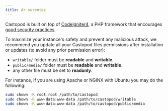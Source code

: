 ```yaml
---
title: Ar surentez
---
```


Castopod is built on top of [CodeIgniter4](https://codeigniter.com/), a PHP
framework that encourages
[good security practices](https://codeigniter.com/user_guide/concepts/security.html).

To maximize your instance's safety and prevent any malicious attack, we
recommend you update all your Castopod files permissions after installation or
updates (to avoid any prior permission error):

- `writable/` folder must be **readable** and **writable**.
- `public/media/` folder must be **readable** and **writable**.
- any other file must be set to **readonly**.

For instance, if you are using Apache or NGINX with Ubuntu you may do the
following:

```bash
sudo chown -R root:root /path/to/castopod
sudo chown -R www-data:www-data /path/to/castopod/writable
sudo chown -R www-data:www-data /path/to/castopod/public/media
```
